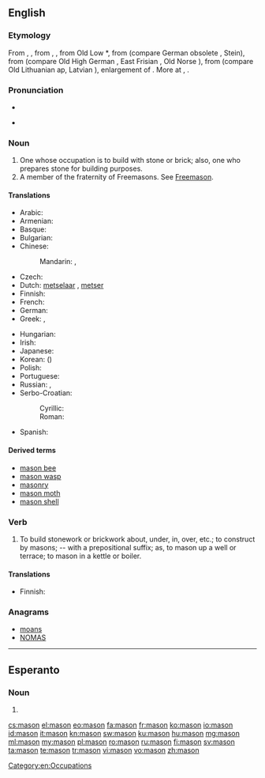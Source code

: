 {{also|Mason}}
==English==
{{wikipedia|dab=mason}}

===Etymology===
From {{etyl|enm}} {{term|masoun|lang=enm}}, {{term|machun|lang=enm}}, from {{etyl|xno}} {{term|machun|lang=xno}}, {{term|masson|lang=xno}}, from Old Low {{etyl|frk}} *{{term||mattio|lang=frk}}, from {{proto|Germanic|maitōn}} (compare German obsolete {{term|Metz|lang=de}}, Stein{{term|Steinmetze|metze|lang=de}}), from {{proto|Germanic|title=|maitanan|to cut, hew|lang=en}} (compare Old High German {{term|meizan|lang=goh}}, East Frisian {{term|matje|lang=frs}}, Old Norse {{term|meita|lang=non}}), from {{proto|Indo-European|mai-d-|to alter|lang=en}} (compare Old Lithuanian ap{{term|apmaitinti|maitinti|to wound|lang=lt}}, Latvian {{term|maitat|màitât|to spoil, destroy|lang=lv}}), enlargement of {{proto|Indo-European|mei-|to change, exchange|lang=en}}. More at {{l|en|mean}}, {{l|en|mutate}}.

===Pronunciation===
* {{audio|en-us-mason.ogg|Audio (US)}}

* {{rhymes|eɪsən}}

===Noun===
{{en-noun}}

# One whose occupation is to build with stone or brick; also, one who prepares stone for building purposes.
# A member of the fraternity of Freemasons. See [[Freemason]].

====Translations====
{{trans-top|one who builds with stone or brick}}
* Arabic: {{t-|ar|بناء|m|tr=bannāʾ|sc=Arab}}
* Armenian: {{t-|hy|քարտաշ|tr=k'artaš|sc=Armn}}
* Basque: {{t+|eu|igeltsero}}
* Bulgarian: {{t+|bg|зидар|m}}
* Chinese:
*: Mandarin: {{t|zh|石匠|tr=shíjiàng|sc=Hani}}, {{t|zh|石工|tr=shígōng|sc=Hani}}
* Czech: {{t+|cs|zedník|m}}
* Dutch: [[metselaar]] {{m}}, {{qualifier|Flemish}} [[metser]] {{m}}
* Finnish: {{t+|fi|muurari}}
* French: {{t+|fr|maçon|m}}
* German: {{t+|de|Maurer|m}}
* Greek: {{t+|el|κτίστης|m|sc=Grek|tr=ktístis}}, {{t-|el|λιθοδόμος|m|tr=lithodómos|sc=Grek}}
{{trans-mid}}
* Hungarian: {{t+|hu|kőműves}}
* Irish: {{t-|ga|saor|m|xs=Irish}}
* Japanese: {{t-|ja|石工|tr=いしく, ishiku|sc=Jpan}}
* Korean: {{t+|ko|석공|tr=seok-gong|sc=Kore}} ({{t+|ko|石工|sc=Kore}})
* Polish: {{t-|pl|kamieniarz|m}}
* Portuguese: {{t+|pt|pedreiro|m}}
* Russian: {{t+|ru|каменщик|m|tr=kámenščik}}, {{t+|ru|масон|m|tr=masón|sc=Cyrl}} {{qualifier|rare in this sense}}
* Serbo-Croatian:
*: Cyrillic: {{t-|sh|зидар|m|alt=зѝда̄р|sc=Cyrl}}
*: Roman: {{t-|sh|zidar|m|alt=zìdār}}
* Spanish: {{t+|es|albañil|m}}
{{trans-bottom}}

{{trans-see|Freemason}}

====Derived terms====
* [[mason bee]]
* [[mason wasp]]
* [[masonry]]
* [[mason moth]]
* [[mason shell]]

===Verb===
{{en-verb}}

# {{transitive}} To build stonework or brickwork about, under, in, over, etc.; to construct by masons; -- with a prepositional suffix; as, to mason up a well or terrace; to mason in a kettle or boiler.

====Translations====
{{trans-top|to build stonework or brickwork}}
* Finnish: {{t+|fi|muurata}}
{{trans-mid}}
{{trans-bottom}}

===Anagrams===
* [[moans#English|moans]]
* [[NOMAS#English|NOMAS]]

[[Category:en:Occupations]]

----

==Esperanto==

===Noun===
{{head|eo|noun form|g=s}}

# {{eo-form of|mas|on}}

[[cs:mason]]
[[el:mason]]
[[eo:mason]]
[[fa:mason]]
[[fr:mason]]
[[ko:mason]]
[[io:mason]]
[[id:mason]]
[[it:mason]]
[[kn:mason]]
[[sw:mason]]
[[ku:mason]]
[[hu:mason]]
[[mg:mason]]
[[ml:mason]]
[[my:mason]]
[[pl:mason]]
[[ro:mason]]
[[ru:mason]]
[[fi:mason]]
[[sv:mason]]
[[ta:mason]]
[[te:mason]]
[[tr:mason]]
[[vi:mason]]
[[vo:mason]]
[[zh:mason]]